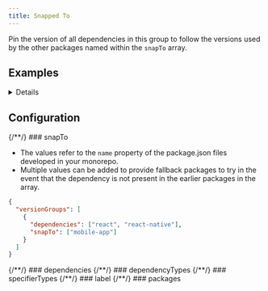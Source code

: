 ```yaml
---
title: Snapped To
---
```



Pin the version of all dependencies in this group to follow the versions used by the other packages named within the `snapTo` array.

## Examples

<Details title="Example: Fix React Native version mismatch">

<Example level="h3" />

</Details>

## Configuration

<RequiredPill>
  {/**/}
  ### snapTo
</RequiredPill>

- The values refer to the `name` property of the package.json files developed in your monorepo.
- Multiple values can be added to provide fallback packages to try in the event that the dependency is not present in the earlier packages in the array.

```json title="Ensure all packages use whatever version of react that mobile-app is using"
{
  "versionGroups": [
    {
      "dependencies": ["react", "react-native"],
      "snapTo": ["mobile-app"]
    }
  ]
}
```

<Dependencies>
  {/**/}
  ### dependencies
</Dependencies>

<DependencyTypes>
  {/**/}
  ### dependencyTypes
</DependencyTypes>

<SpecifierTypes>
  {/**/}
  ### specifierTypes
</SpecifierTypes>

<Label>
  {/**/}
  ### label
</Label>

<Packages>
  {/**/}
  ### packages
</Packages>
